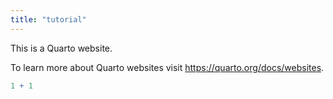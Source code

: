 ```yaml
---
title: "tutorial"
---
```


This is a Quarto website.

To learn more about Quarto websites visit <https://quarto.org/docs/websites>.

```r
1 + 1
```
